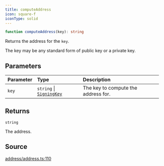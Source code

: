 ```yaml
---
title: computeAddress
icon: square-f
iconType: solid
---
```


```ts
function computeAddress(key): string
```

Returns the address for the `key`.

The key may be any standard form of public key or a private key.

## Parameters

| Parameter | Type | Description |
| :------ | :------ | :------ |
| `key` | `string` \| [`SigningKey`](/content/classes/SigningKey) | The key to compute the address for. |

## Returns

`string`

The address.

## Source

[address/address.ts:110](https://github.com/dominant-strategies/quais.js/blob/3fde6763235c7029b19260e352cfa6956f8b8444/src/address/address.ts#L110)

